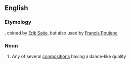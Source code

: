 ==English==

===Etymology===
{{etyl|fr|en}}, coined by [[w:Erik Satie|Erik Satie]], but also used by [[w:Francis Poulenc|Francis Poulenc]]

===Noun===
{{wikipedia}}
{{en-noun}}

# {{context|music|lang=en}} Any of several [[composition]]s having a dance-like quality